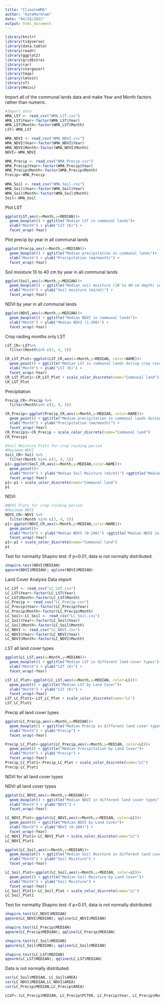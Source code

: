 ```yaml
---
title: "ClimateWMA"
author: "KateMarkham"
date: "04/26/2022"
output: html_document
---
```


```r
library(knitr)
library(tidyverse)
library(data.table)
library(readr)
library(ggplot2)
library(gridExtra)
library(car)
library(stargazer)
library(tmap)
library(lmtest)
library(sf)
library(Hmisc)
```
Import all of the communal lands data and make Year and Month factors rather than numeric.
```r
#Import data
WMA_LST <- read_csv("WMA_LST.csv")
WMA_LST$Year<-factor(WMA_LST$Year)
WMA_LST$Month<-factor(WMA_LST$Month)
LST<-WMA_LST 

WMA_NDVI <- read_csv("WMA_NDVI.csv")
WMA_NDVI$Year<-factor(WMA_NDVI$Year)
WMA_NDVI$Month<-factor(WMA_NDVI$Month)
NDVI<-WMA_NDVI 

WMA_Precip <- read_csv("WMA_Precip.csv")
WMA_Precip$Year<-factor(WMA_Precip$Year)
WMA_Precip$Month<-factor(WMA_Precip$Month)
Precip<-WMA_Precip
  
WMA_Soil <- read_csv("WMA_Soil.csv")
WMA_Soil$Year<-factor(WMA_Soil$Year)
WMA_Soil$Month<-factor(WMA_Soil$Month)
Soil<-WMA_Soil
```
Plot LST
```r

ggplot(LST,aes(x=Month,y=MEDIAN))+
  geom_boxplot() + ggtitle("Median LST in communal lands")+ 
  xlab("Month") + ylab("LST (K)") +
  facet_wrap(~Year)
```


Plot precip by year in all communal lands
```r

ggplot(Precip,aes(x=Month,y=MEDIAN))+
  geom_boxplot() + ggtitle("Median precipitation in communal lands")+ 
  xlab("Month") + ylab("Precipitation (mm/month)") +
  facet_wrap(~Year)
```

Soil moisture 10 to 40 cm by year in all communal lands
```r

ggplot(Soil,aes(x=Month,y=MEDIAN))+
  geom_boxplot() + ggtitle("Median soil moisture (10 to 40 cm depth) in communal lands")+ 
  xlab("Month") + ylab("Soil moisture (m3/m3)") +
  facet_wrap(~Year)

```

NDVI by year in all communal lands
```r

ggplot(NDVI,aes(x=Month,y=MEDIAN))+
  geom_boxplot() + ggtitle("Median NDVI in communal lands")+ 
  xlab("Month") + ylab("Median NDVI (1-200)") +
  facet_wrap(~Year)

```

Crop raiding months only
LST
```r

LST_CR<-LST%>% 
  filter(Month%in% c(3, 4, 5))

CR_LST_Plot<-ggplot(LST_CR,aes(x=Month,y=MEDIAN, color=NAME))+
  geom_point() + ggtitle("Median LST in communal lands during crop raiding season")+ 
  xlab("Month") + ylab("LST (K)") +
  facet_wrap(~Year)
CR_LST_Plot1<-CR_LST_Plot + scale_color_discrete(name="Communal land")
CR_LST_Plot
```

Precipitation
```r

Precip_CR<-Precip %>% 
  filter(Month%in% c(3, 4, 5))

CR_Precip<-ggplot(Precip_CR,aes(x=Month,y=MEDIAN, color=NAME))+
  geom_point() + ggtitle("Median precipitation in communal lands during crop raiding season")+ 
  xlab("Month") + ylab("Precipitation (mm/month)") +
  facet_wrap(~Year)
CR_Precip1<-CR_Precip + scale_color_discrete(name="Communal land")
CR_Precip1
```


```r
#Soil Moisture Plots for crop raiding period 
#Maximum NDVI
Soil_CR<-Soil %>% 
  filter(Month %in% c(3, 4, 5))
p1<-ggplot(Soil_CR,aes(x=Month,y=MEDIAN,color=NAME))+
  geom_point()+
  xlab("Month") + ylab("Median Soil Moisture (m3/m3)") +ggtitle("Median soil mosture in communal lands during crop raiding season") +
  facet_wrap(~Year)
p1<-p1 + scale_color_discrete(name="Communal land")
p1

```




NDVI
```r
#NDVI Plots for crop raiding period 
#Maximum NDVI
NDVI_CR<-NDVI %>% 
  filter(Month %in% c(3, 4, 5))
p1<-ggplot(NDVI_CR,aes(x=Month,y=MEDIAN,color=NAME))+
  geom_point()+
  xlab("Month") + ylab("Median NDVI (0-200)") +ggtitle("Median NDVI in communal lands during crop raiding season") +
  facet_wrap(~Year)
p1<-p1 + scale_color_discrete(name="Communal land")
p1
```
Test for normality
Shapiro test: if p<0.01, data is not normally distributed.
```r
shapiro.test(NDVI$MEDIAN) 
qqnorm(NDVI$MEDIAN); qqline(NDVI$MEDIAN)
```


Land Cover Analysis
Data import
```r
LC_LST <- read_csv("LC_LST.csv")
LC_LST$Year<-factor(LC_LST$Year)
LC_LST$Month<-factor(LC_LST$Month)
LC_Precip <- read_csv("LC_Precip.csv")
LC_Precip$Year<-factor(LC_Precip$Year)
LC_Precip$Month<-factor(LC_Precip$Month)
LC_Soil<-LC_Soil <- read_csv("LC_Soil.csv")
LC_Soil$Year<-factor(LC_Soil$Year)
LC_Soil$Month<-factor(LC_Soil$Month)
LC_NDVI <- read_csv("LC_NDVI.csv")
LC_NDVI$Year<-factor(LC_NDVI$Year)
LC_NDVI$Month<-factor(LC_NDVI$Month)
```


LST all land cover types
```r
ggplot(LC_LST,aes(x=Month,y=MEDIAN))+
  geom_boxplot() + ggtitle("Median LST in different land cover types")+ 
  xlab("Month") + ylab("LST (K)") +
  facet_wrap(~Year)

LST_LC_Plot<-ggplot(LC_LST,aes(x=Month,y=MEDIAN, color=LC))+
  geom_point() + ggtitle("Median LST by Land Cover")+ 
  xlab("Month") + ylab("LST (K)") +
  facet_wrap(~Year)
LST_LC_Plot1<-LST_LC_Plot + scale_color_discrete(name="LC")
LST_LC_Plot1
```

Precip all land cover types
```r
ggplot(LC_Precip,aes(x=Month,y=MEDIAN))+
  geom_boxplot() + ggtitle("Median Precip in different land cover types")+ 
  xlab("Month") + ylab("Precip") +
  facet_wrap(~Year)

Precip_LC_Plot<-ggplot(LC_Precip,aes(x=Month,y=MEDIAN, color=LC))+
  geom_point() + ggtitle("Median Precipitation by Land Cover")+ 
  xlab("Month") + ylab("Precip") +
  facet_wrap(~Year)
Precip_LC_Plot1<-Precip_LC_Plot + scale_color_discrete(name="LC")
Precip_LC_Plot1
```
NDVI for all land cover types

NDVI all land cover types
```r
ggplot(LC_NDVI,aes(x=Month,y=MEDIAN))+
  geom_boxplot() + ggtitle("Median NDVI in different land cover types")+ 
  xlab("Month") + ylab("NDVI") +
  facet_wrap(~Year)

LC_NDVI_Plot<-ggplot(LC_NDVI,aes(x=Month,y=MEDIAN, color=LC))+
  geom_point() + ggtitle("Median NDVI by Land Cover")+ 
  xlab("Month") + ylab("NDVI (0-200)") +
  facet_wrap(~Year)
LC_NDVI_Plot1<-LC_NDVI_Plot + scale_color_discrete(name="LC")
LC_NDVI_Plot1
```



```r
ggplot(LC_Soil,aes(x=Month,y=MEDIAN))+
  geom_boxplot() + ggtitle("Median Soil Moisture in different land cover types")+ 
  xlab("Month") + ylab("Soil Moisture") +
  facet_wrap(~Year)

LC_Soil_Plot<-ggplot(LC_Soil,aes(x=Month,y=MEDIAN, color=LC))+
  geom_point() + ggtitle("Median Soil Moisture by Land Cover")+ 
  xlab("Month") + ylab("Soil Moisture") +
  facet_wrap(~Year)
LC_Soil_Plot1<-LC_Soil_Plot + scale_color_discrete(name="LC")
LC_Soil_Plot1
```


Test for normality
Shapiro test: if p<0.01, data is not normally distributed.
```r
shapiro.test(LC_NDVI$MEDIAN) 
qqnorm(LC_NDVI$MEDIAN); qqline(LC_NDVI$MEDIAN)

shapiro.test(LC_Precip$MEDIAN) 
qqnorm(LC_Precip$MEDIAN); qqline(LC_Precip$MEDIAN)

shapiro.test(LC_Soil$MEDIAN) 
qqnorm(LC_Soil$MEDIAN); qqline(LC_Soil$MEDIAN)

shapiro.test(LC_LST$MEDIAN) 
qqnorm(LC_LST$MEDIAN); qqline(LC_LST$MEDIAN)
```
Data is not normally distributed.
```r
cor(LC_Soil$MEDIAN, LC_Soil$AREA)
cor(LC_NDVI$MEDIAN,LC_NDVI$AREA)
cor(LC_Precip$MEDIAN,LC_Precip$AREA)

LCdf<-(LC_Precip$MEDIAN, LC_Precip$PCT90, LC_Precip$Year, LC_Precip$Month)

```

